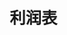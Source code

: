 ---
title: '利润表'
openapi: '/api-reference/company/v1/openapi.yaml GET /company/v1/income-statement'
---